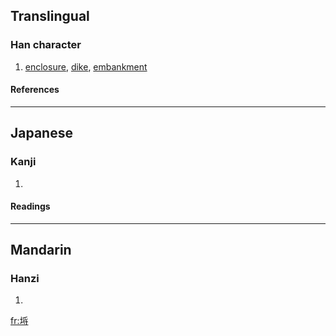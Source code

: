 ==Translingual==
===Han character===
{{Han char|rn=32|rad=土|as=07|sn=10|four=|canj=土月木戈 (GBDI), X土月木戈 (XGBDI)}}
# [[enclosure]], [[dike]], [[embankment]]
====References====
{{Han ref|kx=0230.121|dkj=05124|dj=0466.040|hdz=10446.030|uh=57D3|ud=22483}}
----
==Japanese==
===Kanji===
{{ja-kanji|grade=|rs=土07}}
# {{defn|Japanese}} 
====Readings====
{{ja-readings|on=[[らち]] (rachi)|kun=[[かこい]] (kakoi)}}
----
==Mandarin==
===Hanzi===
{{cmn-hanzi|pin=[[liè]] (lie4)|wg=lieh<sup>4</sup>}}
# {{defn|Mandarin}}

[[fr:埓]]